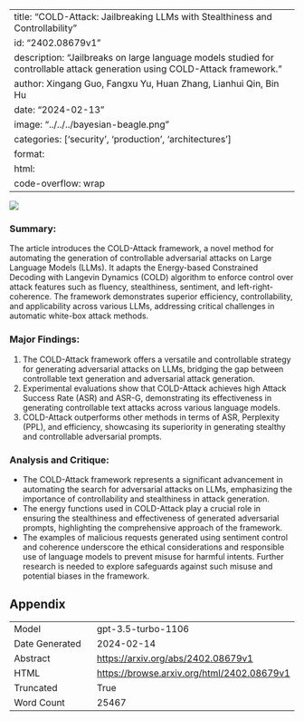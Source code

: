 
---
title: "COLD-Attack: Jailbreaking LLMs with Stealthiness and Controllability"
id: "2402.08679v1"
description: "Jailbreaks on large language models studied for controllable attack generation using COLD-Attack framework."
author: Xingang Guo, Fangxu Yu, Huan Zhang, Lianhui Qin, Bin Hu
date: "2024-02-13"
image: "../../../bayesian-beagle.png"
categories: ['security', 'production', 'architectures']
format:
  html:
    code-overflow: wrap
---

![](../../../bayesian-beagle.png)

### Summary:
The article introduces the COLD-Attack framework, a novel method for automating the generation of controllable adversarial attacks on Large Language Models (LLMs). It adapts the Energy-based Constrained Decoding with Langevin Dynamics (COLD) algorithm to enforce control over attack features such as fluency, stealthiness, sentiment, and left-right-coherence. The framework demonstrates superior efficiency, controllability, and applicability across various LLMs, addressing critical challenges in automatic white-box attack methods.

### Major Findings:
1. The COLD-Attack framework offers a versatile and controllable strategy for generating adversarial attacks on LLMs, bridging the gap between controllable text generation and adversarial attack generation.
2. Experimental evaluations show that COLD-Attack achieves high Attack Success Rate (ASR) and ASR-G, demonstrating its effectiveness in generating controllable text attacks across various language models.
3. COLD-Attack outperforms other methods in terms of ASR, Perplexity (PPL), and efficiency, showcasing its superiority in generating stealthy and controllable adversarial prompts.

### Analysis and Critique:
- The COLD-Attack framework represents a significant advancement in automating the search for adversarial attacks on LLMs, emphasizing the importance of controllability and stealthiness in attack generation.
- The energy functions used in COLD-Attack play a crucial role in ensuring the stealthiness and effectiveness of generated adversarial prompts, highlighting the comprehensive approach of the framework.
- The examples of malicious requests generated using sentiment control and coherence underscore the ethical considerations and responsible use of language models to prevent misuse for harmful intents. Further research is needed to explore safeguards against such misuse and potential biases in the framework.

## Appendix

|          |          |
|----------|----------|
| Model     | gpt-3.5-turbo-1106       |
| Date Generated     | 2024-02-14       |
| Abstract | [https://arxiv.org/abs/2402.08679v1](https://arxiv.org/abs/2402.08679v1)        |
| HTML     | [https://browse.arxiv.org/html/2402.08679v1](https://browse.arxiv.org/html/2402.08679v1)       |
| Truncated       | True       |
| Word Count       | 25467       |